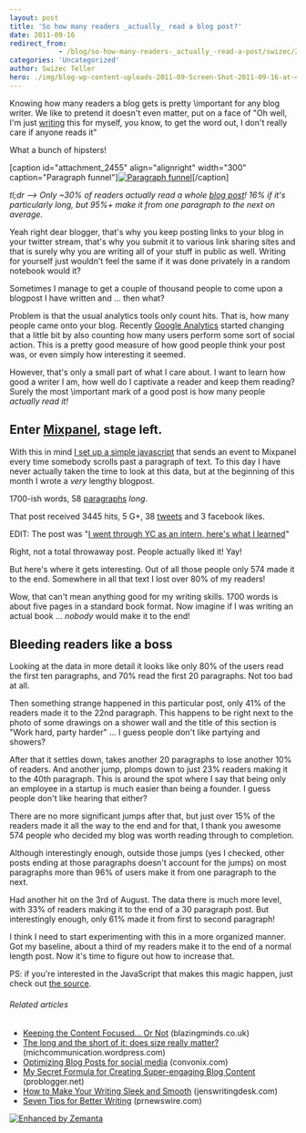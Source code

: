 ```yaml
---
layout: post
title: 'So how many readers _actually_ read a blog post?'
date: 2011-09-16
redirect_from: 
            - /blog/so-how-many-readers-_actually_-read-a-post/swizec/2453
categories: 'Uncategorized'
author: Swizec Teller
hero: ./img/blog-wp-content-uploads-2011-09-Screen-Shot-2011-09-16-at-4.58.20-PM-300x199.png
---
```

Knowing how many readers a blog gets is pretty \\important for any blog writer. We like to pretend it doesn't even matter, put on a face of "Oh well, I'm just [writing](http://en.wikipedia.org/wiki/Writing "Writing") this for myself, you know, to get the word out, I don't really care if anyone reads it"



What a bunch of hipsters!



\[caption id="attachment_2455" align="alignright" width="300" caption="Paragraph funnel"][![](./img/blog-wp-content-uploads-2011-09-Screen-Shot-2011-09-16-at-4.58.20-PM-300x199.png "Paragraph funnel")](http://swizec.com/blog/wp-content/uploads/2011/09/Screen-Shot-2011-09-16-at-4.58.20-PM.png)\[/caption]



_tl;dr --> Only ~30% of readers actually read a whole [blog post](http://en.wikipedia.org/wiki/Blog "Blog")! 16% if it's particularly long, but 95%+ make it from one paragraph to the next on average._



Yeah right dear blogger, that's why you keep posting links to your blog in your twitter stream, that's why you submit it to various link sharing sites and that is surely why you are writing all of your stuff in public as well. Writing for yourself just wouldn't feel the same if it was done privately in a random notebook would it?



Sometimes I manage to get a couple of thousand people to come upon a blogpost I have written and ... then what?

<!--more-->



Problem is that the usual analytics tools only count hits. That is, how many people came onto your blog. Recently [Google Analytics](http://www.google.com/analytics "Google Analytics") started changing that a little bit by also counting how many users perform some sort of social action. This is a pretty good measure of how good people think your post was, or even simply how interesting it seemed.



However, that's only a small part of what I care about. I want to learn how good a writer I am, how well do I captivate a reader and keep them reading? Surely the most \\important mark of a good post is how many people _actually read it!_

## Enter [Mixpanel](http://www.mixpanel.com "Mixpanel"), stage left.

With this in mind [I set up a simple javascript](https://gist.github.com/1222278) that sends an event to Mixpanel every time somebody scrolls past a paragraph of text. To this day I have never actually taken the time to look at this data, but at the beginning of this month I wrote a _very_ lengthy blogpost.



1700-ish words, 58 [paragraphs](http://en.wikipedia.org/wiki/Paragraph "Paragraph") _long_.



That post received 3445 hits, 5 G+, 38 [tweets](http://twitter.com "Twitter") and 3 facebook likes.



EDIT: The post was "[I went through YC as an intern, here's what I learned](http://swizec.com/blog/i-went-through-yc-as-an-intern-heres-what-i-learned/swizec/2345)"



Right, not a total throwaway post. People actually liked it! Yay!



But here's where it gets interesting. Out of all those people only 574 made it to the end. Somewhere in all that text I lost over 80% of my readers!



Wow, that can't mean anything good for my writing skills. 1700 words is about five pages in a standard book format. Now imagine if I was writing an actual book ... _nobody_ would make it to the end!

## Bleeding readers like a boss

Looking at the data in more detail it looks like only 80% of the users read the first ten paragraphs, and 70% read the first 20 paragraphs. Not too bad at all.



Then something strange happened in this particular post, only 41% of the readers made it to the 22nd paragraph. This happens to be right next to the photo of some drawings on a shower wall and the title of this section is "Work hard, party harder" ... I guess people don't like partying and showers?



After that it settles down, takes another 20 paragraphs to lose another 10% of readers. And another jump, plomps down to just 23% readers making it to the 40th paragraph. This is around the spot where I say that being only an employee in a startup is much easier than being a founder. I guess people don't like hearing that either?



There are no more significant jumps after that, but just over 15% of the readers made it all the way to the end and for that, I thank you awesome 574 people who decided my blog was worth reading through to completion.



Although interestingly enough, outside those jumps (yes I checked, other posts ending at those paragraphs doesn't account for the jumps) on most paragraphs more than 96% of users make it from one paragraph to the next.



Had another hit on the 3rd of August. The data there is much more level, with 33% of readers making it to the end of a 30 paragraph post. But interestingly enough, only 61% made it from first to second paragraph!



I think I need to start experimenting with this in a more organized manner. Got my baseline, about a third of my readers make it to the end of a normal length post. Now it's time to figure out how to increase that.



PS: if you're interested in the JavaScript that makes this magic happen, just check out [the source](https://gist.github.com/1222278).

###### Related articles

- [Keeping the Content Focused... Or Not](http://blazingminds.co.uk/keeping-content-focused/) (blazingminds.co.uk)
- [The long and the short of it: does size really matter?](http://michcommunication.wordpress.com/2011/09/15/the-long-and-the-short-of-it-does-size-really-matter/) (michcommunication.wordpress.com)
- [Optimizing Blog Posts for social media](http://www.convonix.com/blog/social-media-marketing/social-media-blog) (convonix.com)
- [My Secret Formula for Creating Super-engaging Blog Content](http://www.problogger.net/archives/2011/09/13/my-secret-formula-for-creating-super-engaging-blog-content/) (problogger.net)
- [How to Make Your Writing Sleek and Smooth](http://jenswritingdesk.com/2011/09/12/how-to-make-your-writing-sleek-and-smooth/) (jenswritingdesk.com)
- [Seven Tips for Better Writing](http://blog.prnewswire.com/2011/07/13/seven-tips-for-better-writing/) (prnewswire.com)

[![Enhanced by Zemanta](http://img.zemanta.com/zemified_e.png?x-id=3ed92513-c300-4857-b404-d689d4d082f3)](http://www.zemanta.com/ "Enhanced by Zemanta")